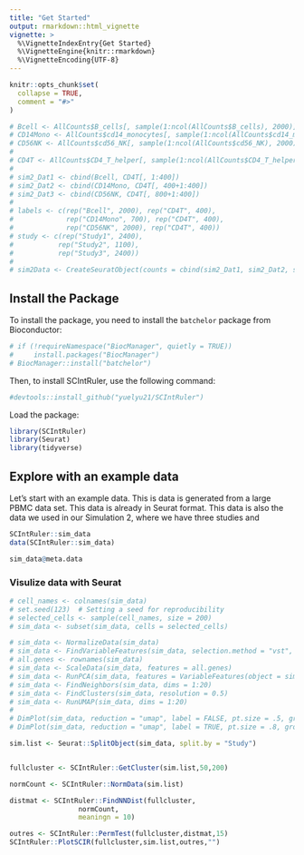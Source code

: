 ```yaml
---
title: "Get Started"
output: rmarkdown::html_vignette
vignette: >
  %\VignetteIndexEntry{Get Started}
  %\VignetteEngine{knitr::rmarkdown}
  %\VignetteEncoding{UTF-8}
---
```


```r
knitr::opts_chunk$set(
  collapse = TRUE,
  comment = "#>"
)
```


```r
# Bcell <- AllCounts$B_cells[, sample(1:ncol(AllCounts$B_cells), 2000)]
# CD14Mono <- AllCounts$cd14_monocytes[, sample(1:ncol(AllCounts$cd14_monocytes), 700)]
# CD56NK <- AllCounts$cd56_NK[, sample(1:ncol(AllCounts$cd56_NK), 2000)]
# 
# CD4T <- AllCounts$CD4_T_helper[, sample(1:ncol(AllCounts$CD4_T_helper), 1200)]
# 
# sim2_Dat1 <- cbind(Bcell, CD4T[, 1:400])
# sim2_Dat2 <- cbind(CD14Mono, CD4T[, 400+1:400])
# sim2_Dat3 <- cbind(CD56NK, CD4T[, 800+1:400])
# 
# labels <- c(rep("Bcell", 2000), rep("CD4T", 400),
#             rep("CD14Mono", 700), rep("CD4T", 400),
#             rep("CD56NK", 2000), rep("CD4T", 400))
# study <- c(rep("Study1", 2400),
#           rep("Study2", 1100),
#           rep("Study3", 2400))
# 
# sim2Data <- CreateSeuratObject(counts = cbind(sim2_Dat1, sim2_Dat2, sim2_Dat3), min.cells = 0, min.features = 0)
```


## Install the Package

To install the package, you need to install the `batchelor` package from Bioconductor:
```r
# if (!requireNamespace("BiocManager", quietly = TRUE))
#     install.packages("BiocManager")
# BiocManager::install("batchelor")
```

Then, to install SCIntRuler, use the following command:

```r
#devtools::install_github("yuelyu21/SCIntRuler") 
```


Load the package:

```r
library(SCIntRuler)
library(Seurat)
library(tidyverse)
```

## Explore with an example data
Let's start with an example data. This is data is generated from a large PBMC data set. This data is already in Seurat format. This data is also the data we used in our Simulation 2, where we have three studies and 

```r
SCIntRuler::sim_data
data(SCIntRuler::sim_data)
```

```r
sim_data@meta.data
```

### Visulize data with Seurat


```r
# cell_names <- colnames(sim_data)
# set.seed(123)  # Setting a seed for reproducibility
# selected_cells <- sample(cell_names, size = 200)
# sim_data <- subset(sim_data, cells = selected_cells)
```



```r
# sim_data <- NormalizeData(sim_data)
# sim_data <- FindVariableFeatures(sim_data, selection.method = "vst", nfeatures = 2000)
# all.genes <- rownames(sim_data)
# sim_data <- ScaleData(sim_data, features = all.genes)
# sim_data <- RunPCA(sim_data, features = VariableFeatures(object = sim_data))
# sim_data <- FindNeighbors(sim_data, dims = 1:20)
# sim_data <- FindClusters(sim_data, resolution = 0.5)
# sim_data <- RunUMAP(sim_data, dims = 1:20)
# 
# DimPlot(sim_data, reduction = "umap", label = FALSE, pt.size = .5, group.by = "Study", repel = TRUE)
# DimPlot(sim_data, reduction = "umap", label = TRUE, pt.size = .8, group.by = "CellType", repel = TRUE)
```



```r
sim.list <- Seurat::SplitObject(sim_data, split.by = "Study")


fullcluster <- SCIntRuler::GetCluster(sim.list,50,200)

normCount <- SCIntRuler::NormData(sim.list)

distmat <- SCIntRuler::FindNNDist(fullcluster,
                 normCount, 
                 meaningn = 10)
```



```r
outres <- SCIntRuler::PermTest(fullcluster,distmat,15)
SCIntRuler::PlotSCIR(fullcluster,sim.list,outres,"")

```

